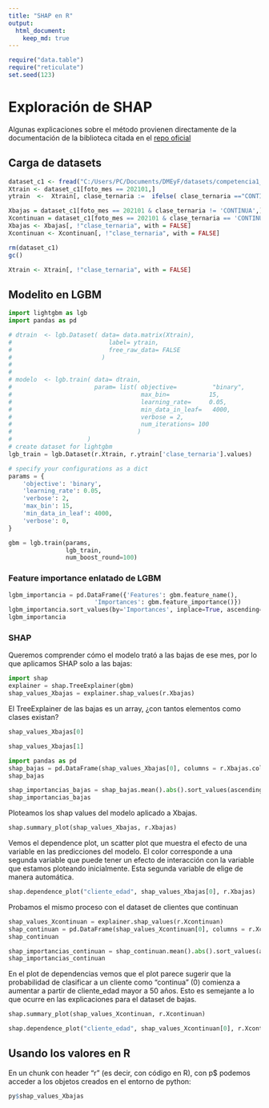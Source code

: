 ```yaml
---
title: "SHAP en R"
output: 
  html_document:
    keep_md: true
---
```


```r
require("data.table")
require("reticulate")
set.seed(123)
```

# Exploración de SHAP

Algunas explicaciones sobre el método provienen directamente de la documentación de la biblioteca citada en el [repo oficial](https://github.com/slundberg/shap)

## Carga de datasets

```r
dataset_c1 <- fread("C:/Users/PC/Documents/DMEyF/datasets/competencia1_2022.csv", stringsAsFactors= TRUE)
Xtrain <- dataset_c1[foto_mes == 202101,]
ytrain  <-  Xtrain[, clase_ternaria :=  ifelse( clase_ternaria =="CONTINUA", "0", "1" )  ]
```


```r
Xbajas = dataset_c1[foto_mes == 202101 & clase_ternaria != 'CONTINUA',]
Xcontinuan = dataset_c1[foto_mes == 202101 & clase_ternaria == 'CONTINUA',]
Xbajas <- Xbajas[, !"clase_ternaria", with = FALSE]
Xcontinuan <- Xcontinuan[, !"clase_ternaria", with = FALSE]

rm(dataset_c1)
gc()
```


```r
Xtrain <- Xtrain[, !"clase_ternaria", with = FALSE]
```

## Modelito en LGBM

```python
import lightgbm as lgb
import pandas as pd

# dtrain  <- lgb.Dataset( data= data.matrix(Xtrain),
#                           label= ytrain,
#                           free_raw_data= FALSE
#                         )
# 
# 
# modelo  <- lgb.train( data= dtrain,
#                       param= list( objective=          "binary",
#                                    max_bin=           15,
#                                    learning_rate=     0.05,
#                                    min_data_in_leaf=   4000,
#                                    verbose = 2,
#                                    num_iterations= 100
#                                   )
#                     )
# create dataset for lightgbm
lgb_train = lgb.Dataset(r.Xtrain, r.ytrain['clase_ternaria'].values)

# specify your configurations as a dict
params = {
    'objective': 'binary',
    'learning_rate': 0.05,
    'verbose': 2,
    'max_bin': 15,
    'min_data_in_leaf': 4000,
    'verbose': 0,
}

gbm = lgb.train(params,
                lgb_train,
                num_boost_round=100)
```
### Feature importance enlatado de LGBM

```python
lgbm_importancia = pd.DataFrame({'Features': gbm.feature_name(),
                        'Importances': gbm.feature_importance()})
lgbm_importancia.sort_values(by='Importances', inplace=True, ascending=False)
lgbm_importancia
```
### SHAP

Queremos comprender cómo el modelo trató a las bajas de ese mes, por lo que aplicamos SHAP solo a las bajas:

```python
import shap
explainer = shap.TreeExplainer(gbm)
shap_values_Xbajas = explainer.shap_values(r.Xbajas)

```
El TreeExplainer de las bajas es un array, ¿con tantos elementos como clases existan?

```python
shap_values_Xbajas[0]
```



```python
shap_values_Xbajas[1]
```

```python
import pandas as pd
shap_bajas = pd.DataFrame(shap_values_Xbajas[0], columns = r.Xbajas.columns)
shap_bajas
```

```python
shap_importancias_bajas = shap_bajas.mean().abs().sort_values(ascending=False)
shap_importancias_bajas
```
Ploteamos los shap values del modelo aplicado a Xbajas. 

```python
shap.summary_plot(shap_values_Xbajas, r.Xbajas)
```

Vemos el dependence plot, un scatter plot que muestra el efecto de una variable en las predicciones del modelo. 
El color corresponde a una segunda variable que puede tener un efecto de interacción con la variable que estamos ploteando inicialmente. Esta segunda variable de elige de manera automática. 


```python
shap.dependence_plot("cliente_edad", shap_values_Xbajas[0], r.Xbajas)
```
Probamos el mismo proceso con el dataset de clientes que continuan

```python
shap_values_Xcontinuan = explainer.shap_values(r.Xcontinuan)
shap_continuan = pd.DataFrame(shap_values_Xcontinuan[0], columns = r.Xcontinuan.columns)
shap_continuan
```

```python
shap_importancias_continuan = shap_continuan.mean().abs().sort_values(ascending=False)
shap_importancias_continuan

```
En el plot de dependencias vemos que el plot parece sugerir que la probabilidad de clasificar a un cliente como "continua" (0) comienza a aumentar a partir de cliente_edad mayor a 50 años. Esto es semejante a lo que ocurre en las explicaciones para el dataset de bajas.


```python
shap.summary_plot(shap_values_Xcontinuan, r.Xcontinuan)
```

```python
shap.dependence_plot("cliente_edad", shap_values_Xcontinuan[0], r.Xcontinuan)

```

## Usando los valores en R

En un chunk con header "r" (es decir, con código en R), con p$ podemos acceder a los objetos creados en el entorno de python:

```r
py$shap_values_Xbajas
```
